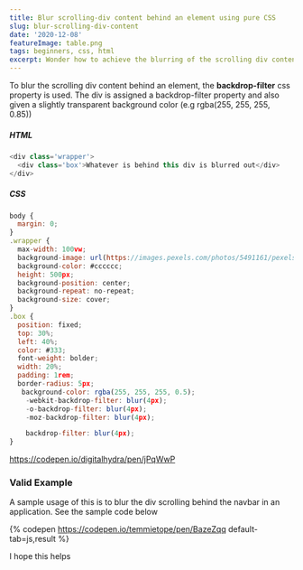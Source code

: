 ```yaml
---
title: Blur scrolling-div content behind an element using pure CSS
slug: blur-scrolling-div-content
date: '2020-12-08'
featureImage: table.png
tags: beginners, css, html
excerpt: Wonder how to achieve the blurring of the scrolling div content behind an element?
---
```




To blur the scrolling div content behind an element, the **backdrop-filter** css property is used. The div is assigned a backdrop-filter property and also given a slightly transparent background color (e.g rgba(255, 255, 255, 0.85))

##### HTML
```javascript
<div class='wrapper'>
  <div class='box'>Whatever is behind this div is blurred out</div>
</div>
```

##### CSS
```javascript
body {
  margin: 0;
}
.wrapper {
  max-width: 100vw;
  background-image: url(https://images.pexels.com/photos/5491161/pexels-photo-5491161.jpeg?auto=compress&cs=tinysrgb&dpr=2&h=650&w=940);
  background-color: #cccccc; 
  height: 500px;
  background-position: center;
  background-repeat: no-repeat;
  background-size: cover;
}
.box {
  position: fixed;
  top: 30%;
  left: 40%;
  color: #333;
  font-weight: bolder;
  width: 20%;
  padding: 1rem;
  border-radius: 5px;
   background-color: rgba(255, 255, 255, 0.5);
    -webkit-backdrop-filter: blur(4px);
    -o-backdrop-filter: blur(4px);
    -moz-backdrop-filter: blur(4px);

    backdrop-filter: blur(4px);
}
```
https://codepen.io/digitalhydra/pen/jPqWwP

### Valid Example

A sample usage of this is to blur the div scrolling behind the navbar in an application. See the sample code below

{% codepen https://codepen.io/temmietope/pen/BazeZqq default-tab=js,result %}


I hope this helps